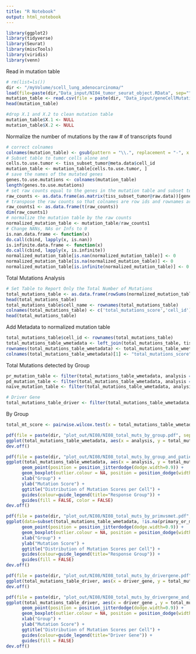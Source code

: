 ```yaml
---
title: "R Notebook"
output: html_notebook
---
```


```r
library(ggplot2)
library(tidyverse)
library(Seurat)
library(miscTools)
library(viridis)
library(venn)
```

Read in mutation table
```r
# rm(list=ls())
dir <- "/myVolume/scell_lung_adenocarcinoma/"
load(file=paste(dir,"Data_input/NI04_tumor_seurat_object.RData", sep=""))
mutation_table <- read.csv(file = paste(dir, "Data_input/geneCellMutationCounts1.csv", sep = ""), header = T, row.names = 1)
head(mutation_table)
```

```r
#drop X.1 and X.2 to clean mutation table
mutation_table$X.1 <- NULL
mutation_table$X.2 <- NULL
```

Normalize the number of mutations by the raw # of transcripts found
```r
# correct colnames
colnames(mutation_table) <- gsub(pattern = "\\.", replacement = "-", x = colnames(mutation_table))
# Subset table to tumor cells alone and 
cells.to.use.tumor <- tiss_subset_tumor@meta.data$cell_id
mutation_table <- mutation_table[cells.to.use.tumor, ]
# save the names of the mutated genes
genes.to.use.mutations <- colnames(mutation_table)
length(genes.to.use.mutations)
# set raw counts equal to the genes in the mutation table and subset to only tumor cells
raw_counts <- as.data.frame(as.matrix(tiss_subset_tumor@raw.data))[genes.to.use.mutations, cells.to.use.tumor]
# transpose the raw counts so that colnames are row ids and rownames are cell ids (same as the mutation table)
raw_counts1 <- as.data.frame(t(raw_counts))
dim(raw_counts1)
# normalize the mutation table by the raw counts
normalized_mutation_table <- mutation_table/raw_counts1
# Change NANs, NAs or Infs to 0
is.nan.data.frame <- function(x)
do.call(cbind, lapply(x, is.nan))
is.infinite.data.frame <- function(x)
do.call(cbind, lapply(x, is.infinite))
normalized_mutation_table[is.nan(normalized_mutation_table)] <- 0
normalized_mutation_table[is.na(normalized_mutation_table)] <- 0
normalized_mutation_table[is.infinite(normalized_mutation_table)] <- 0
```

Total Mutations Analysis
```r
# Set Table to Report Only the Total Number of Mutations
total_mutations_table <- as.data.frame(rowSums(normalized_mutation_table))
head(total_mutations_table)
total_mutations_table$cell_name <- rownames(total_mutations_table)
colnames(total_mutations_table) <- c('total_mutations_score','cell_id')
head(total_mutations_table)
```

Add Metadata to normalized mutation table
```r
total_mutations_table$cell_id <- rownames(total_mutations_table)
total_mutations_table_wmetadata <- left_join(total_mutations_table, tiss_subset_tumor@meta.data, by = 'cell_id')
rownames(total_mutations_table_wmetadata) <- total_mutations_table_wmetadata$cell_id
colnames(total_mutations_table_wmetadata)[1] <- "total_mutations_score"

```

Total Mutations detected by Group
```r

pr_mutation_table <- filter(total_mutations_table_wmetadata, analysis == 'grouped_pr')
pd_mutation_table <- filter(total_mutations_table_wmetadata, analysis == 'grouped_pd')
naive_mutation_table <- filter(total_mutations_table_wmetadata, analysis == 'naive')

# Driver Gene
total_mutations_table_driver <- filter(total_mutations_table_wmetadata, driver_gene == 'EGFR' | driver_gene == 'ALK')
```

By Group
```r
total_mt_score <- pairwise.wilcox.test(x = total_mutations_table_wmetadata$total_mutations_score, g = total_mutations_table_wmetadata$analysis)

pdf(file = paste(dir, "plot_out/NI08/NI08_total_muts_by_group.pdf", sep = ""))
ggplot(total_mutations_table_wmetadata, aes(x = analysis, y = total_mutations_score, fill = analysis)) + geom_boxplot(outlier.shape = NA) + geom_jitter(alpha = 1/8, aes(colour = analysis)) + guides(colour = FALSE, fill = FALSE) + xlab("Group") + ylab("Mutation Score") + ggtitle("Distribution of Mutation Scores per Cell") + geom_signif(comparisons = list(c("grouped_pd", "grouped_pr")), map_signif_level=TRUE, y_position = 45, annotations = '< 2e-16') + geom_signif(comparisons = list(c("grouped_pd", "naive")), map_signif_level=TRUE, y_position = 50, annotations = '< 2e-16') + geom_signif(comparisons = list(c("grouped_pr", "naive")), map_signif_level=TRUE, y_position = 40, annotations = '0.023')
dev.off()

pdf(file = paste(dir, "plot_out/NI08/NI08_total_muts_by_group_and_patient.pdf", sep = ""))
ggplot(total_mutations_table_wmetadata, aes(x = analysis, y = total_mutations_score, color = patient_id)) +
      geom_point(position = position_jitterdodge(dodge.width=0.9)) +
      geom_boxplot(outlier.colour = NA, position = position_dodge(width=0.9)) +
      xlab("Group") +
      ylab("Mutation Score") +
      ggtitle("Distribution of Mutation Scores per Cell") +
      guides(colour=guide_legend(title="Response Group")) +
      guides(fill = FALSE, color = FALSE)
dev.off()

pdf(file = paste(dir, "plot_out/NI08/NI08_total_muts_by_primvsmet.pdf", sep = ""))
ggplot(data=subset(total_mutations_table_wmetadata, !is.na(primary_or_metastaic)), aes(x = primary_or_metastaic , y = total_mutations_score, color = analysis)) +
      geom_point(position = position_jitterdodge(dodge.width=0.9)) +
      geom_boxplot(outlier.colour = NA, position = position_dodge(width=0.9)) +
      xlab("Group") +
      ylab("Mutation Score") +
      ggtitle("Distribution of Mutation Scores per Cell") +
      guides(colour=guide_legend(title="Response Group")) +
      guides(fill = FALSE)
dev.off()
```


```r
pdf(file = paste(dir, "plot_out/NI08/NI08_total_muts_by_drivergene.pdf", sep = ""))
ggplot(total_mutations_table_driver, aes(x = driver_gene, y = total_mutations_score, fill = driver_gene)) + geom_boxplot(outlier.shape = NA) + geom_jitter(alpha = 1/8, aes(colour = driver_gene)) + guides(colour = FALSE, fill = FALSE) + xlab("Group") + ylab("Mutation Score") + ggtitle("Distribution of Mutation Scores per Cell")
dev.off()

pdf(file = paste(dir, "plot_out/NI08/NI08_total_muts_by_drivergene_and_analysis.pdf", sep = ""))
ggplot(total_mutations_table_driver, aes(x = driver_gene , y = total_mutations_score, color = analysis)) +
      geom_point(position = position_jitterdodge(dodge.width=0.9)) +
      geom_boxplot(outlier.colour = NA, position = position_dodge(width=0.9)) +
      xlab("Group") +
      ylab("Mutation Score") +
      ggtitle("Distribution of Mutation Scores per Cell") +
      guides(colour=guide_legend(title="Driver Gene")) +
      guides(fill = FALSE)
dev.off()
```






